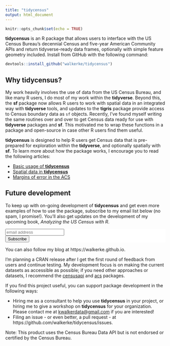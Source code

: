 ```yaml
---
title: "tidycensus"
output: html_document
---
```


```r
knitr::opts_chunk$set(echo = TRUE)
```

__tidycensus__ is an R package that allows users to interface with the US Census Bureau's decennial Census and five-year American Community APIs and return tidyverse-ready data frames, optionally with simple feature geometry included.  Install from GitHub with the following command: 

```r
devtools::install_github("walkerke/tidycensus")
```

## Why tidycensus? 

My work heavily involves the use of data from the US Census Bureau, and like many R users, I do most of my work within the __tidyverse__.  Beyond this, the __sf__ package now allows R users to work with spatial data in an integrated way with __tidyverse__ tools, and updates to the __tigris__ package provide access to Census boundary data as `sf` objects.  Recently, I've found myself writing the same routines over and over to get Census data ready for use with __tidyverse__ packages and __sf__.  This motivated me to wrap these functions in a package and open-source in case other R users find them useful.  

__tidycensus__ is designed to help R users get Census data that is pre-prepared for exploration within the __tidyverse__, and optionally spatially with __sf__.  To learn more about how the package works, I encourage you to read the following articles: 

* [Basic usage of __tidycensus__](articles/basic-usage.html)
* [Spatial data in __tidycensus__](articles/spatial-data.html)
* [Margins of error in the ACS](articles/margins-of-error.html)

## Future development

To keep up with on-going development of __tidycensus__ and get even more examples of how to use the package, subscribe to my email list below (no spam, I promise!).  You'll also get updates on the development of my upcoming book, _Analyzing the US Census with R_.  

<!-- Begin MailChimp Signup Form -->
<link href="//cdn-images.mailchimp.com/embedcode/slim-10_7.css" rel="stylesheet" type="text/css">
<style type="text/css">
#mc_embed_signup{background:#fff; clear:left; font:14px Helvetica,Arial,sans-serif; }
/* Add your own MailChimp form style overrides in your site stylesheet or in this style block.
We recommend moving this block and the preceding CSS link to the HEAD of your HTML file. */
</style>
<div id="mc_embed_signup">
<form action="//github.us15.list-manage.com/subscribe/post?u=1829a68a5eda3d301119fdcd6&amp;id=c4a53d2961" method="post" id="mc-embedded-subscribe-form" name="mc-embedded-subscribe-form" class="validate" target="_blank" novalidate>
<div id="mc_embed_signup_scroll">

<input type="email" value="" name="EMAIL" class="email" id="mce-EMAIL" placeholder="email address" required>
<!-- real people should not fill this in and expect good things - do not remove this or risk form bot signups-->
<div style="position: absolute; left: -5000px;" aria-hidden="true"><input type="text" name="b_1829a68a5eda3d301119fdcd6_c4a53d2961" tabindex="-1" value=""></div>
<div class="clear"><input type="submit" value="Subscribe" name="subscribe" id="mc-embedded-subscribe" class="button"></div>
</div>
</form>
</div>

<!--End mc_embed_signup-->

You can also follow my blog at https://walkerke.github.io.  

I'm planning a CRAN release after I get the first round of feedback from users and continue testing.  My development focus is on making the current datasets as accessible as possible; if you need other approaches or datasets, I recommend the [censusapi](https://github.com/hrecht/censusapi) and [acs](https://cran.r-project.org/web/packages/acs/index.html) packages.

If you find this project useful, you can support package development in the following ways: 

* Hiring me as a consultant to help you use __tidycensus__ in your project, or hiring me to give a workshop on __tidycensus__ for your organization.  Please contact me at <kwalkerdata@gmail.com> if you are interested!
* Filing an issue - or even better, a pull request - at https://github.com/walkerke/tidycensus/issues.  

Note: This product uses the Census Bureau Data API but is not endorsed or certified by the Census Bureau.



